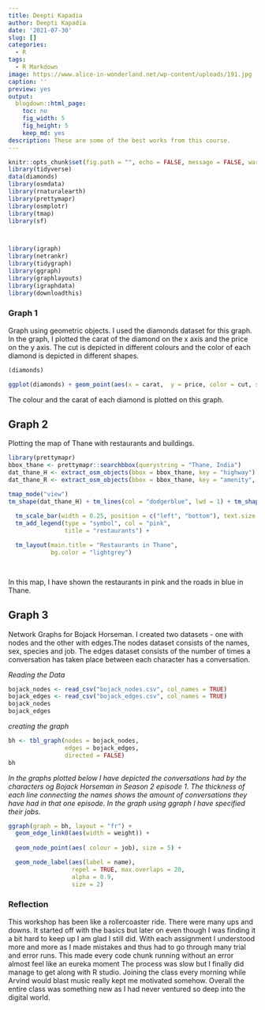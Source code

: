 ```yaml
---
title: Deepti Kapadia 
author: Deepti Kapadia
date: '2021-07-30'
slug: []
categories:
  - R
tags:
  - R Markdown
image: https://www.alice-in-wonderland.net/wp-content/uploads/191.jpg
caption: ''
preview: yes
output:
  blogdown::html_page:
    toc: no
    fig_width: 5
    fig_height: 5
    keep_md: yes
description: These are some of the best works from this course.
---
```


```r
knitr::opts_chunk$set(fig.path = "", echo = FALSE, message = FALSE, warning = FALSE)
library(tidyverse)
data(diamonds)
library(osmdata) 
library(rnaturalearth)
library(prettymapr)
library(osmplotr)
library(tmap) 
library(sf)



library(igraph)
library(netrankr)
library(tidygraph)
library(ggraph)
library(graphlayouts)
library(igraphdata)
library(downloadthis)
```


### Graph 1 

Graph using geometric objects. I used the diamonds dataset for this graph. In the graph, I plotted the carat of the diamond on the x axis and the price on the y axis. The cut is depicted in different colours and the color of each diamond is depicted in different shapes.


```r
(diamonds)
```


```r
ggplot(diamonds) + geom_point(aes(x = carat,  y = price, color = cut, shape = color)) 
```


The colour and the carat of each diamond is plotted on this graph.

## Graph 2

Plotting the map of Thane with restaurants and buildings. 

```r
library(prettymapr)
bbox_thane <- prettymapr::searchbbox(querystring = "Thane, India")
dat_thane_H <- extract_osm_objects(bbox = bbox_thane, key = "highway")
dat_thane_R <- extract_osm_objects(bbox = bbox_thane, key = "amenity", value = "restaurant", return_type = "point")
```


```r
tmap_mode("view")
tm_shape(dat_thane_H) + tm_lines(col = "dodgerblue", lwd = 1) + tm_shape(dat_thane_R) + tm_dots(size = 0.5, col = "pink", shape = 20) + tm_text("name", auto.placement = TRUE, size = 0.40 )+
  
  tm_scale_bar(width = 0.25, position = c("left", "bottom"), text.size = 0.35) +
  tm_add_legend(type = "symbol", col = "pink",
                title = "restaurants") +

  tm_layout(main.title = "Restaurants in Thane",
            bg.color = "lightgrey")

          
```


In this map, I have shown the restaurants in pink and the roads in blue in Thane.

## Graph 3

Network Graphs for Bojack Horseman. I created two datasets - one with nodes and the other with edges.The nodes dataset consists of the names, sex, species and job. The edges dataset consists of the number of times a conversation has taken place between each character has a conversation.

*Reading the Data*

```r
bojack_nodes <- read_csv("bojack_nodes.csv", col_names = TRUE)
bojack_edges <- read_csv("bojack_edges.csv", col_names = TRUE)
bojack_nodes
bojack_edges
```

*creating the graph*

```r
bh <- tbl_graph(nodes = bojack_nodes, 
                edges = bojack_edges, 
                directed = FALSE)
bh
```


*In the graphs plotted below I have depicted the conversations had by the characters og Bojack Horseman in Season 2 episode 1. The thickness of each line connecting the names shows the amount of conversations they have had in that one episode. In the graph using ggraph I have specified their jobs.*


```r
ggraph(graph = bh, layout = "fr") +
  geom_edge_link0(aes(width = weight)) + 
  
  geom_node_point(aes( colour = job), size = 5) + 

  geom_node_label(aes(label = name), 
                  repel = TRUE, max.overlaps = 20,
                  alpha = 0.9,
                  size = 2)
```



### Reflection
This workshop has been like a rollercoaster ride. There were many ups and downs. It started off with the basics but later on even though I was finding it a bit hard to keep up I am glad I still did. With each assignment I understood more and more as I made mistakes and thus had to go through many trial and error runs. This made every code chunk running without an error almost feel like an eureka moment The process was slow but I finally did manage to get along with R studio. Joining the class every morning while Arvind would blast music really kept me motivated somehow. 
Overall the entire class was something new as I had never ventured so deep into the digital world. 

